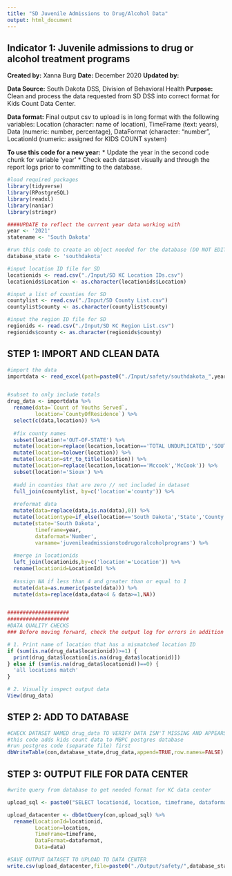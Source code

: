 ```yaml
---
title: "SD Juvenile Admissions to Drug/Alcohol Data"
output: html_document
---
```


## Indicator 1: Juvenile admissions to drug or alcohol treatment programs

**Created by:** Xanna Burg
**Date:** December 2020
**Updated by:**

**Data Source:** South Dakota DSS, Division of Behavioral Health
**Purpose:** Clean and process the data requested from SD DSS into correct format for Kids Count Data Center.

**Data format:** Final output csv to upload is in long format with the following variables: Location (character: name of location), TimeFrame (text: years), Data (numeric: number, percentage), DataFormat (character: "number", LocationId (numeric: assigned for KIDS COUNT system)


**To use this code for a new year:**
* Update the year in the second code chunk for variable 'year'
* Check each dataset visually and through the report logs prior to committing to the database.


```r
#load required packages
library(tidyverse)
library(RPostgreSQL)
library(readxl)
library(naniar)
library(stringr)
```


```r
####UPDATE to reflect the current year data working with
year <- '2021'
statename <- 'South Dakota'

#run this code to create an object needed for the database (DO NOT EDIT)
database_state <- 'southdakota'

#input location ID file for SD
locationids <- read.csv("./Input/SD KC Location IDs.csv")
locationids$Location <- as.character(locationids$Location)

#input a list of counties for SD
countylist <- read.csv("./Input/SD County List.csv")
countylist$county <- as.character(countylist$county)

#input the region ID file for SD
regionids <- read.csv("./Input/SD KC Region List.csv")
regionids$county <- as.character(regionids$county)
```



## STEP 1: IMPORT AND CLEAN DATA
```r
#import the data
importdata <- read_excel(path=paste0("./Input/safety/southdakota_",year,"_juvenileadmissionstodrugoralcoholprograms.xlsx")) 


#subset to only include totals
drug_data <- importdata %>%
  rename(data=`Count of Youths Served`,
         location=`CountyOfResidence`) %>%
  select(c(data,location)) %>%
  
  #fix county names
  subset(location!='OUT-OF-STATE') %>%
  mutate(location=replace(location,location=='TOTAL UNDUPLICATED','SOUTH DAKOTA')) %>%
  mutate(location=tolower(location)) %>%
  mutate(location=str_to_title(location)) %>%
  mutate(location=replace(location,location=='Mccook','McCook')) %>%
  subset(location!='Sioux') %>%
  
  #add in counties that are zero // not included in dataset
  full_join(countylist, by=c('location'='county')) %>%
  
  #reformat data
  mutate(data=replace(data,is.na(data),0)) %>%
  mutate(locationtype=if_else(location=='South Dakota','State','County')) %>%
  mutate(state='South Dakota',
         timeframe=year,
         dataformat='Number',
         varname='juvenileadmissionstodrugoralcoholprograms') %>%
  
  #merge in locationids
  left_join(locationids,by=c('location'='Location')) %>%
  rename(locationid=LocationId) %>%
  
  #assign NA if less than 4 and greater than or equal to 1
  mutate(data=as.numeric(paste(data))) %>%
  mutate(data=replace(data,data<4 & data>=1,NA))


####################
####################
#DATA QUALITY CHECKS
### Before moving forward, check the output log for errors in addition to checking specifically for these quality checks

# 1. Print name of location that has a mismatched location ID
if (sum(is.na(drug_data$locationid))>=1) {
  print(drug_data$location[is.na(drug_data$locationid)])
} else if (sum(is.na(drug_data$locationid))==0) {
  'all locations match'
}

# 2. Visually inspect output data
View(drug_data)
```

## STEP 2: ADD TO DATABASE
```r
#CHECK DATASET NAMED drug_data TO VERIFY DATA ISN'T MISSING AND APPEARS CORRECT
#this code adds kids count data to MBPC postgres database
#run postgres code (separate file) first
dbWriteTable(con,database_state,drug_data,append=TRUE,row.names=FALSE)
```

## STEP 3: OUTPUT FILE FOR DATA CENTER
```r
#write query from database to get needed format for KC data center

upload_sql <- paste0("SELECT locationid, location, timeframe, dataformat, data FROM ", database_state," WHERE timeframe='",year,"' AND varname='juvenileadmissionstodrugoralcoholprograms';")

upload_datacenter <- dbGetQuery(con,upload_sql) %>%
  rename(LocationId=locationid,
         Location=location,
         TimeFrame=timeframe,
         DataFormat=dataformat,
         Data=data)

#SAVE OUTPUT DATASET TO UPLOAD TO DATA CENTER
write.csv(upload_datacenter,file=paste0("./Output/safety/",database_state,"_",year,"_juvenileadmissionstodrugoralcoholprograms.csv"),row.names=FALSE)
```

